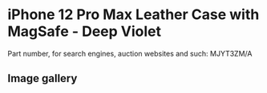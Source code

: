 
# iPhone 12 Pro Max Leather Case with MagSafe - Deep Violet

Part number, for search engines, auction websites and such: MJYT3ZM/A

## Image gallery

<div style={{ width: "768px" }}>
  <GalleryComponent
    images={[
      {
        original: "/everysource/MJYT3.webp",
        thumbnail: "/everypreview/MJYT3.webp",
      },
      {
        original: "/everysource/MJYT3_AV01.webp",
        thumbnail: "/everypreview/MJYT3_AV01.webp",
      },
      {
        original: "/everysource/MJYT3_AV02.webp",
        thumbnail: "/everypreview/MJYT3_AV02.webp",
      },
      {
        original: "/everysource/MJYT3_AV03.webp",
        thumbnail: "/everypreview/MJYT3_AV03.webp",
      },
      {
        original: "/everysource/MJYT3_AV04.webp",
        thumbnail: "/everypreview/MJYT3_AV04.webp",
      }
    ]}
  />
</div>